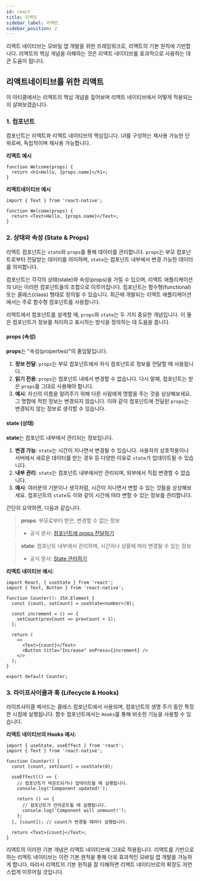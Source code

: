 ```yaml
---
id: react
title: 리액트
sidebar_label: 리액트
sidebar_position: 2
---
```



<AdFitMobileBanner
  unit="DAN-YpcHf9p49U5ykXi8"
  className="adfit-top-mobile"
/>

리액트 네이티브는 모바일 앱 개발을 위한 프레임워크로, 리액트의 기본 원칙에 기반합니다.
리액트의 핵심 개념을 이해하는 것은 리액트 네이티브를 효과적으로 사용하는 데 큰 도움이 됩니다.

## 리액트네이티브를 위한 리액트

이 아티클에서는 리액트의 핵심 개념을 짚어보며 리액트 네이티브에서 어떻게 적용되는지 살펴보겠습니다.

### 1. 컴포넌트

컴포넌트는 리액트와 리액트 네이티브의 핵심입니다. UI를 구성하는 재사용 가능한 단위로써, 독립적이며 재사용 가능합니다.

**리액트 예시**

```tsx
function Welcome(props) {
  return <h1>Hello, {props.name}</h1>;
}
```

**리액트네이티브 예시**

```tsx
import { Text } from 'react-native';

function Welcome(props) {
  return <Text>Hello, {props.name}</Text>;
}
```

### 2. 상태와 속성 (State & Props)

리액트 컴포넌트는 `state`와 `props`를 통해 데이터를 관리합니다. `props`는 부모 컴포넌트로부터 전달받는 데이터를 의미하며, `state`는 컴포넌트 내부에서 변경 가능한 데이터를 의미합니다.

컴포넌트는 각각의 상태(state)와 속성(props)을 가질 수 있으며, 리액트 애플리케이션의 UI는 이러한 컴포넌트들의 조합으로 이루어집니다.
컴포넌트는 함수형(functional) 또는 클래스(class) 형태로 정의될 수 있습니다.
최근에 개발되는 리액트 애플리케이션에서는 주로 함수형 컴포넌트를 사용합니다.

리액트에서 컴포넌트를 설계할 때, `props`와 `state`는 두 가지 중요한 개념입니다. 이 둘은 컴포넌트가 정보를 처리하고 표시하는 방식을 정의하는 데 도움을 줍니다.

#### props (속성)

**props**는 "속성(properties)"의 줄임말입니다.

1. **정보 전달**: `props`는 부모 컴포넌트에서 자식 컴포넌트로 정보를 전달할 때 사용됩니다.
2. **읽기 전용**: `props`는 컴포넌트 내에서 변경할 수 없습니다. 다시 말해, 컴포넌트는 받은 `props`를 그대로 사용해야 합니다.
3. **예시**: 자신의 이름을 알려주기 위해 다른 사람에게 명함을 주는 것을 상상해보세요. 그 명함에 적힌 정보는 변경되지 않습니다. 이와 같이 컴포넌트에 전달된 `props`는 변경되지 않는 정보로 생각할 수 있습니다.

#### state (상태)

**state**는 컴포넌트 내부에서 관리되는 정보입니다.

1. **변경 가능**: `state`는 시간이 지나면서 변경될 수 있습니다. 사용자의 상호작용이나 서버에서 새로운 데이터를 받는 경우 등 다양한 이유로 `state`가 업데이트될 수 있습니다.
2. **내부 관리**: `state`는 컴포넌트 내부에서만 관리되며, 외부에서 직접 변경할 수 없습니다.
3. **예시**: 여러분의 기분이나 생각처럼, 시간이 지나면서 변할 수 있는 것들을 상상해보세요. 컴포넌트의 `state`도 이와 같이 시간에 따라 변할 수 있는 정보를 관리합니다.

간단히 요약하면, 다음과 같습니다.

> **props**: 부모로부터 받은, 변경할 수 없는 정보
>
> - 공식 문서: [컴포넌트에 props 전달하기](https://ko.react.dev/learn/passing-props-to-a-component)

> **state**: 컴포넌트 내부에서 관리하며, 시간이나 상황에 따라 변경될 수 있는 정보
>
> - 공식 문서: [State 관리하기](https://ko.react.dev/learn/managing-state)

**리액트 네이티브 예시:**

```tsx
import React, { useState } from 'react';
import { Text, Button } from 'react-native';

function Counter(): JSX.Element {
  const [count, setCount] = useState<number>(0);

  const increment = () => {
    setCount(prevCount => prevCount + 1);
  };

  return (
    <>
      <Text>{count}</Text>
      <Button title="Increase" onPress={increment} />
    </>
  );
}

export default Counter;

```

### 3. 라이프사이클과 훅 (Lifecycle & Hooks)

라이프사이클 메서드는 클래스 컴포넌트에서 사용되며, 컴포넌트의 생명 주기 동안 특정한 시점에 실행됩니다. 함수 컴포넌트에서는 `Hooks`를 통해 비슷한 기능을 사용할 수 있습니다.

**리액트 네이티브의 Hooks 예시:**

```tsx
import { useState, useEffect } from 'react';
import { Text } from 'react-native';

function Counter() {
  const [count, setCount] = useState(0);

  useEffect(() => {
    // 컴포넌트가 마운트되거나 업데이트될 때 실행됩니다.
    console.log('Component updated!');

    return () => {
      // 컴포넌트가 언마운트될 때 실행됩니다.
      console.log('Component will unmount!');
    };
  }, [count]); // count가 변경될 때마다 실행됩니다.

  return <Text>{count}</Text>;
}
```

리액트의 이러한 기본 개념은 리액트 네이티브에 그대로 적용됩니다. 리액트를 기반으로 하는 리액트 네이티브는 이런 기본 원칙을 통해 더욱 효과적인 모바일 앱 개발을 가능하게 합니다. 따라서 리액트의 기본 원칙을 잘 이해하면 리액트 네이티브로의 확장도 자연스럽게 이루어질 것입니다.

<AdFitMobileBanner
  unit="DAN-weLLBNA8C31gpo1t"
  className="adfit-bottom-mobile"
/>
